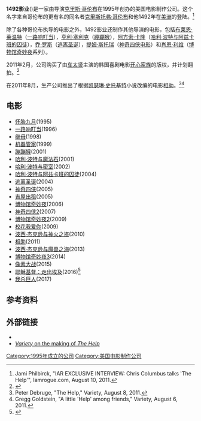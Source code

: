 {{noteTA
|G1=Movie
}}
'''1492影业'''({{lang-en|1492 Pictures}})是一家由导演[[克里斯·哥伦布|克里斯·哥伦布]]在1995年创办的美国电影制作公司。这个名字来自哥伦布的更有名的同名者[[克里斯托弗·哥伦布|克里斯托弗·哥伦布]]和他1492年在[[美洲|美洲]]的登陆。<ref>Jami Philbirck, "IAR EXCLUSIVE INTERVIEW: Chris Columbus talks 'The Help'", Iamrogue.com, August 10, 2011.</ref>

除了各种哥伦布执导的电影之外，1492影业还制作其他导演的电影，包括[[布莱恩·莱温特|布莱恩·莱温特]]（[[一路响叮当|一路响叮当]]），[[亨利·塞利克|亨利·塞利克]]（[[蹦蹦猴|蹦蹦猴]]），[[阿方索·卡隆|阿方索·卡隆]]（[[哈利波特：阿茲卡班的逃犯_(電影)|哈利·波特与阿兹卡班的囚徒]]），[[乔·罗斯|乔·罗斯]]（[[逃离圣诞|逃离圣诞]]），[[提姆·斯托瑞|提姆·斯托瑞]]（[[神奇四俠_(2005年電影)|神奇四侠电影]]）和[[肖恩·利维|肖恩·利维]]（[[博物馆奇妙夜|博物馆奇妙夜]]系列）。

2011年2月，公司购买了由[[车太贤|车太贤]]主演的韩国喜剧电影[[开心家族_(2010年电影)|开心家族]]的版权，并计划翻拍。<ref>{{Cite news|url=http://english.chosun.com/site/data/html_dir/2011/03/04/2011030400916.html|title=Is Hollywood Ready for Korean Comedies?|date=4 March 2011|newspaper=Chosun Ilbo|accessdate=27 July 2012|archive-date=2017-02-04|archive-url=https://web.archive.org/web/20170204185045/http://english.chosun.com/site/data/html_dir/2011/03/04/2011030400916.html|dead-url=no}}</ref>

在2011年8月，生产公司推出了根据[[凯瑟琳·史托基特|凯瑟琳·史托基特]]小说改编的电影[[相助|相助]]。<ref>Peter Debruge, "The Help," Variety, August 8, 2011.</ref><ref>Gregg Goldstein, "A little 'Help' among friends," Variety, August 6, 2011.</ref>

== 电影 ==
* [[怀胎九月|怀胎九月]](1995)
* [[一路响叮当|一路响叮当]](1996)
* [[继母_(电影)|继母]](1998)
* [[机器管家|机器管家]](1999)
* [[蹦蹦猴|蹦蹦猴]](2001)
* [[哈利波特：神秘的魔法石_(電影)|哈利·波特与魔法石]](2001)
* [[哈利波特：消失的密室_(電影)|哈利·波特与密室]](2002)
* [[哈利波特：阿茲卡班的逃犯_(電影)|哈利·波特与阿兹卡班的囚徒]](2004)
* [[逃离圣诞|逃离圣诞]](2004)
* [[神奇四俠_(2005年電影)|神奇四侠]](2005)
* [[吉屋出租_(电影)|吉屋出租]](2005)
* [[博物馆奇妙夜|博物馆奇妙夜]](2006)
* [[神奇四侠2|神奇四侠2]](2007)
* [[博物馆奇妙夜2|博物馆奇妙夜2]](2009)
* [[校花我爱你|校花我爱你]](2009)
* [[波西·杰克逊与神火之盗|波西·杰克逊与神火之盗]](2010)
* [[相助|相助]](2011)
* [[波西傑克森：妖魔之海|波西·杰克逊与魔兽之海]](2013)
* [[博物馆奇妙夜3|博物馆奇妙夜3]](2014)
* [[像素大战|像素大战]](2015)
* [[少年彌賽亞|耶稣基督：走出埃及]](2016)<ref>{{Cite web |url=http://www1.cbn.com/young-messiah-formerly-christ-lord-film-set-march-2016-release |title=The Young Messiah Film Set for March 2016 Release |accessdate=2016-12-09 |archive-date=2016-07-15 |archive-url=https://web.archive.org/web/20160715235920/http://www1.cbn.com/young-messiah-formerly-christ-lord-film-set-march-2016-release |dead-url=no }}</ref>
* [[我杀巨人|我杀巨人]](2017)

== 参考资料 ==
{{reflist}}

== 外部链接 ==
* {{Imdb company|0046151|1492 Pictures}}
* [http://www.variety.com/article/VR1118040942 ''Variety'' on the making of ''The Help'']{{Wayback|url=http://www.variety.com/article/VR1118040942 |date=20121109015812 }}{{en icon}}

{{美加电影制片厂}}
{{克里斯·哥倫布}}
[[Category:1995年成立的公司|Category:1995年成立的公司]]
[[Category:美国电影制作公司|Category:美国电影制作公司]]
